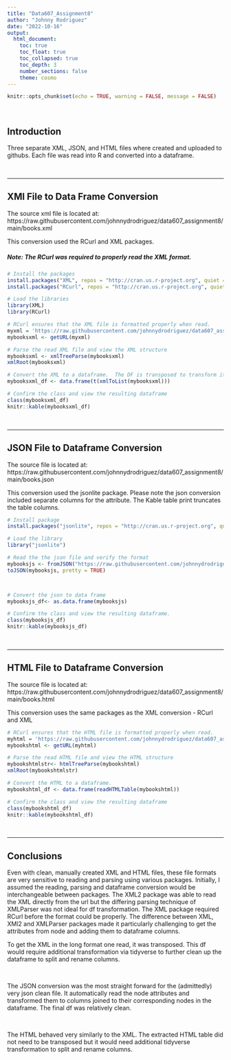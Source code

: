 ```yaml
---
title: "Data607_Assignment8"
author: "Johnny Rodriguez"
date: "2022-10-16"
output:
  html_document:
    toc: true
    toc_float: true
    toc_collapsed: true
    toc_depth: 3
    number_sections: false
    theme: cosmo
---
```


```r
knitr::opts_chunk$set(echo = TRUE, warning = FALSE, message = FALSE)
```
<br/>

## Introduction
Three separate XML, JSON, and HTML files where created and uploaded to githubs.  Each file was read into R and converted into a dataframe.

<br/>

----

## XMl File to Data Frame Conversion 

The source xml file is located at: https://raw.githubusercontent.com/johnnydrodriguez/data607_assignment8/main/books.xml

This conversion used the RCurl and XML packages.

#####  **Note:** The RCurl was required to properly read the XML format.

```r

# Install the packages
install.packages("XML", repos = "http://cran.us.r-project.org", quiet = T)
install.packages("RCurl", repos = "http://cran.us.r-project.org", quiet = T)

# Load the libraries
library(XML)
library(RCurl)

# RCurl ensures that the XML file is formatted properly when read. 
myxml = 'https://raw.githubusercontent.com/johnnydrodriguez/data607_assignment8/main/books.xml'
mybooksxml <- getURL(myxml)

# Parse the read XML file and view the XML structure
mybooksxml <- xmlTreeParse(mybooksxml)
xmlRoot(mybooksxml)

# Convert the XML to a dataframe.  The DF is transposed to transform it into the preferable long format.
mybooksxml_df <- data.frame(t(xmlToList(mybooksxml)))

# Confirm the class and view the resulting dataframe
class(mybooksxml_df)
knitr::kable(mybooksxml_df)

```

<br/>

---

## JSON File to Dataframe Conversion

The source file is located at:
https://raw.githubusercontent.com/johnnydrodriguez/data607_assignment8/main/books.json

This conversion used the jsonlite package.  Please note the json conversion included separate columns for the attribute. The Kable table print truncates the table columns.


```r

# Install package
install.packages("jsonlite", repos = "http://cran.us.r-project.org", quiet = T)

# Load the library
library("jsonlite")

# Read the the json file and verify the format
mybooksjs <- fromJSON("https://raw.githubusercontent.com/johnnydrodriguez/data607_assignment8/main/books.json")
toJSON(mybooksjs, pretty = TRUE)



# Convert the json to data frame
mybooksjs_df<- as.data.frame(mybooksjs)

# Confirm the class and view the resulting dataframe.  
class(mybooksjs_df)
knitr::kable(mybooksjs_df)


```


<br/>

---

## HTML File to Dataframe Conversion

The source file is located at:
https://raw.githubusercontent.com/johnnydrodriguez/data607_assignment8/main/books.html

This conversion uses the same packages as the XML conversion - RCurl and XML


```r

# RCurl ensures that the HTML file is formatted properly when read. 
myhtml = 'https://raw.githubusercontent.com/johnnydrodriguez/data607_assignment8/main/books.html'
mybookshtml <- getURL(myhtml)

# Parse the read HTML file and view the HTML structure
mybookshtmlstr<- htmlTreeParse(mybookshtml)
xmlRoot(mybookshtmlstr)

# Convert the HTML to a dataframe.    
mybookshtml_df <- data.frame(readHTMLTable(mybookshtml))

# Confirm the class and view the resulting dataframe
class(mybookshtml_df)
knitr::kable(mybookshtml_df)


```

<br/>

---

## Conclusions

Even with clean, manually created XML and HTML files, these file formats are very sensitive to reading and parsing using various packages. Initially, I assumed the reading, parsing and dataframe conversion would be interchangeable between packages. The XML2 package was able to read the XML directly from the url but the differing parsing technique of XMLParser was not ideal for df transformation. The XML package required RCurl before the format could be properly.  The difference between XML, XMl2 and XMLParser packages made it particularly challenging to get the attributes from node and adding them to dataframe columns.

To get the XML in the long format one read, it was transposed. This df would require additional transformation via tidyverse to further clean up the dataframe to split and rename columns.

<br/>

The JSON conversion was the most straight forward for the (admittedly) very json clean file.  It automatically read the node attributes and transformed them to columns joined to their corresponding nodes in the dataframe. The final df was relatively clean.

<br/>

The HTML behaved very similarly to the XML. The extracted HTML table did not need to be transposed but it would need additional tidyverse transformation to split and rename columns.











